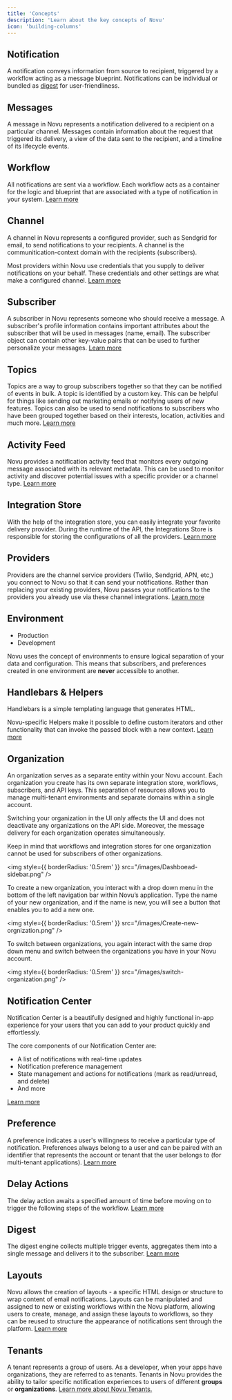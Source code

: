 ```yaml
---
title: 'Concepts'
description: 'Learn about the key concepts of Novu'
icon: 'building-columns'
---
```


## Notification

A notification conveys information from source to recipient, triggered by a workflow acting as a message blueprint. Notifications can be individual or bundled as [digest](/workflows/digest) for user-friendliness. 

## Messages

A message in Novu represents a notification delivered to a recipient on a particular channel. Messages contain information about the request that triggered its delivery, a view of the data sent to the recipient, and a timeline of its lifecycle events.

## Workflow

All notifications are sent via a workflow. Each workflow acts as a container for the logic and blueprint that are associated with a type of notification in your system. [Learn more](/workflows/notification-workflows)

## Channel

A channel in Novu represents a configured provider, such as Sendgrid for email, to send notifications to your recipients. A channel is the communitication-context domain with the recipients (subscribers). 

Most providers within Novu use credentials that you supply to deliver notifications on your behalf. These credentials and other settings are what make a configured channel. [Learn more](/channels-and-providers/introduction)

## Subscriber

A subscriber in Novu represents someone who should receive a message. A subscriber's profile information contains important attributes about the subscriber that will be used in messages (name, email). The subscriber object can contain other key-value pairs that can be used to further personalize your messages. [Learn more](/subscribers/subscribers)

## Topics

Topics are a way to group subscribers together so that they can be notified of events in bulk. A topic is identified by a custom key. This can be helpful for things like sending out marketing emails or notifying users of new features. Topics can also be used to send notifications to subscribers who have been grouped together based on their interests, location, activities and much more. [Learn more](/subscribers/topics)

## Activity Feed

Novu provides a notification activity feed that monitors every outgoing message associated with its relevant metadata. This can be used to monitor activity and discover potential issues with a specific provider or a channel type. [Learn more](/activity-feed/introduction)

## Integration Store

With the help of the integration store, you can easily integrate your favorite delivery provider. During the runtime of the API, the Integrations Store is responsible for storing the configurations of all the providers. [Learn more](/channels-and-providers/integration-store)

## Providers

Providers are the channel service providers (Twilio, Sendgrid, APN, etc,) you connect to Novu so that it can send your notifications. Rather than replacing your existing providers, Novu passes your notifications to the providers you already use via these channel integrations. [Learn more](/channels-and-providers/introduction)

## Environment

- Production
- Development

Novu uses the concept of environments to ensure logical separation of your data and configuration. This means that subscribers, and preferences created in one environment are **never** accessible to another. 

## Handlebars & Helpers

Handlebars is a simple templating language that generates HTML. 

Novu-specific Helpers make it possible to define custom iterators and other functionality that can invoke the passed block with a new context. [Learn more](/content-creation-design/handlebars-helpers)

## Organization

An organization serves as a separate entity within your Novu account. Each organization you create has its own separate integration store, workflows, subscribers, and API keys. This separation of resources allows you to manage multi-tenant environments and separate domains within a single account.

Switching your organization in the UI only affects the UI and does not deactivate any organizations on the API side. Moreover, the message delivery for each organization operates simultaneously.

Keep in mind that workflows and integration stores for one organization cannot be used for subscribers of other organizations.

<img
  style={{ borderRadius: '0.5rem' }}
  src="/images/Dashboead-sidebar.png"
/>

To create a new organization, you interact with a drop down menu in the bottom of the left navigation bar within Novu’s application. Type the name of your new organization, and if the name is new, you will see a button that enables you to add a new one.

<img
  style={{ borderRadius: '0.5rem' }}
  src="/images/Create-new-orgnization.png"
/>


To switch between organizations, you again interact with the same drop down menu and switch between the organizations you have in your Novu account.

<img
  style={{ borderRadius: '0.5rem' }}
  src="/images/switch-organization.png"
/>

## Notification Center

Notification Center is a beautifully designed and highly functional in-app experience for your users that you can add to your product quickly and effortlessly.

The core components of our Notification Center are:

- A list of notifications with real-time updates
- Notification preference management
- State management and actions for notifications (mark as read/unread, and delete)
- And more

[Learn more](/notification-center/introduction)

## Preference

A preference indicates a user's willingness to receive a particular type of notification. Preferences always belong to a user and can be paired with an identifier that represents the account or tenant that the user belongs to (for multi-tenant applications). [Learn more](/subscribers/preferences)

## Delay Actions

The delay action awaits a specified amount of time before moving on to trigger the following steps of the workflow. [Learn more](/workflows/delay-action)

## Digest

The digest engine collects multiple trigger events, aggregates them into a single message and delivers it to the subscriber. [Learn more](/workflows/digest)

## Layouts

Novu allows the creation of layouts - a specific HTML design or structure to wrap content of email notifications. Layouts can be manipulated and assigned to new or existing workflows within the Novu platform, allowing users to create, manage, and assign these layouts to workflows, so they can be reused to structure the appearance of notifications sent through the platform. [Learn more](/content-creation-design/notification-content-creation)

## Tenants

A tenant represents a group of users. As a developer, when your apps have organizations, they are referred to as tenants. Tenants in Novu provides the ability to tailor specific notification experiences to users of different **groups** or **organizations**. [Learn more about Novu Tenants.](/tenants/introduction)